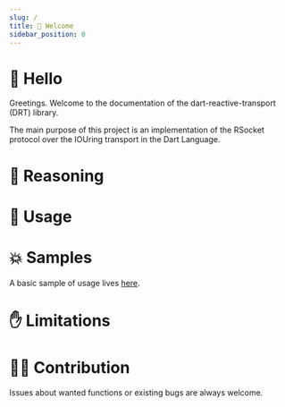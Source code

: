 ```yaml
---
slug: /
title: 👋 Welcome
sidebar_position: 0
---
```


# 👋 Hello

Greetings. Welcome to the documentation of the dart-reactive-transport (DRT) library.

The main purpose of this project is an implementation of the RSocket protocol over the IOUring transport in the Dart Language.

# 🧠 Reasoning

# 🔨 Usage

# 💥 Samples

A basic sample of usage lives [here](https://github.com/antonbashir/dart-reactive-transport). 

# ✋ Limitations



# 👨‍💻 Contribution

Issues about wanted functions or existing bugs are always welcome.